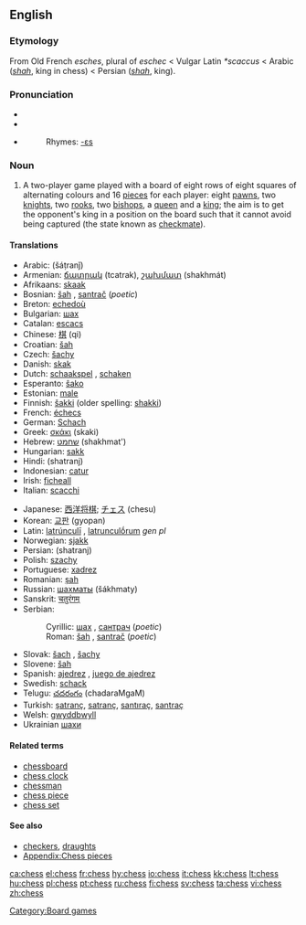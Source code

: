 ==English==

===Etymology===
From Old French ''esches'', plural of ''eschec'' < Vulgar Latin ''*scaccus'' < Arabic {{ARchar|[[شاه]]}} (''[[shah]]'', king in chess) < Persian {{FAchar|[[شاه]]}} (''[[shah]]'', king).

===Pronunciation===
*{{AHD|chĕs}}
*{{IPA|/ʧɛs/}}
*{{SAMPA|/tSEs/}}
*:Rhymes: [[Rhymes:English:-ɛs|-ɛs]]

===Noun===
{{en-noun|-}}

# A two-player game played with a board of eight rows of eight squares of alternating colours and 16 [[piece]]s for each player: eight [[pawn]]s, two [[knight]]s, two [[rook]]s, two [[bishop]]s, a [[queen]] and a [[king]]; the aim is to get the opponent's king in a position on the board such that it cannot avoid being captured (the state known as [[checkmate]]).

====Translations====
{{top}}
*Arabic: {{ARchar|[[شطرنج]]}} (šáṭranǰ) {{m}}
*Armenian: [[ճատրակ]] (tcatrak), [[շախմատ]] (shakhmát)
*Afrikaans: [[skaak]]
*Bosnian: [[šah]] {{m}}, [[santrač]] {{m}} (''poetic'')
*Breton: [[echedoù]] {{p}}
*Bulgarian: [[шах]] {{m}}
*Catalan: [[escacs]] {{p}}
*Chinese: [[棋]] (qi)
*Croatian: [[šah]] {{m}}
*Czech: [[šachy]] {{mpl}}
*Danish: [[skak]] {{c}}
*Dutch: [[schaakspel]] {{n}} <!--"schaken" = “to play chess”-->, [[schaken]] <!--it's a verb, but it's still the standard name of the sport/game-->
*Esperanto: [[ŝako]]
*Estonian: [[male]]
*Finnish: [[šakki]] (older spelling: [[shakki]])
*French: [[échecs]] {{mpl}}
*German: [[Schach]] {{n}}
*Greek: [[σκάκι]] (skaki) {{n}}
*Hebrew: [[שחמט]] (shakhmat') {{m}}
*Hungarian: [[sakk]]
*Hindi: (shatranj)
*Indonesian: [[catur]]
*Irish: [[ficheall]] {{f}}
*Italian: [[scacchi]] {{mpl}}
{{mid}}
*Japanese: [[西洋将棋]]; [[チェス]] (chesu)
*Korean: [[교판]] (gyopan)
*Latin: [[latrunculi|latrúnculī]] {{mpl}}, [[latrunculorum|latrunculṓrum]] ''gen pl''
*Norwegian: [[sjakk]] {{m}}
*Persian: {{FAchar|[[شطرنج]]}} (shatranj)
*Polish: [[szachy]] {{mpl}}
*Portuguese: [[xadrez]] {{m}}
*Romanian: [[șah]] {{n}}
*Russian: [[шахматы]] (šákhmaty) {{p!}}
*Sanskrit: [[चतुरंगम्]]
*Serbian: 
*:Cyrillic: [[шах]] {{m}}, [[сантрач]] {{m}} (''poetic'')
*:Roman: [[šah]] {{m}}, [[santrač]] {{m}} (''poetic'')
*Slovak: [[šach]] {{m}}, [[šachy]] {{mpl}}
*Slovene: [[šah]] {{m}}
*Spanish: [[ajedrez]] {{m}}, [[juego de ajedrez]] {{m}}
*Swedish: [[schack]]
*Telugu: [[చదరంగం]] (chadaraMgaM)
*Turkish: [[şatranç]], [[satranç]], [[santıraç]], [[santraç]]
*Welsh: [[gwyddbwyll]] {{f}}
*Ukrainian [[шахи]]
{{bottom}}

====Related terms====
*[[chessboard]]
*[[chess clock]]
*[[chessman]]
*[[chess piece]]
*[[chess set]]

====See also====
{{wikipedia}}
{{wikibooks}}
*[[checkers]], [[draughts]]
*[[Appendix:Chess pieces]]

[[Category:Board games]]

[[ca:chess]]
[[el:chess]]
[[fr:chess]]
[[hy:chess]]
[[io:chess]]
[[it:chess]]
[[kk:chess]]
[[lt:chess]]
[[hu:chess]]
[[pl:chess]]
[[pt:chess]]
[[ru:chess]]
[[fi:chess]]
[[sv:chess]]
[[ta:chess]]
[[vi:chess]]
[[zh:chess]]